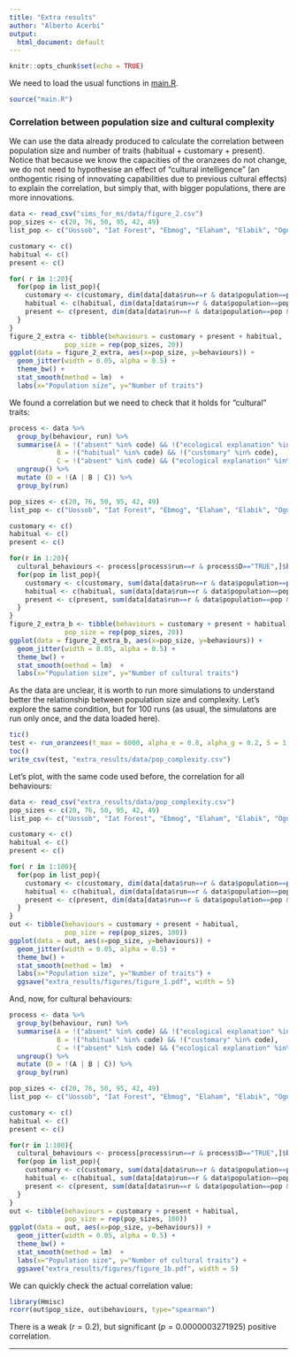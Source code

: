 ```yaml
---
title: "Extra results"
author: "Alberto Acerbi"
output:
  html_document: default
---
```


```r
knitr::opts_chunk$set(echo = TRUE)
```


We need to load the usual functions in [main.R](main.R).

```r
source("main.R")
```

### Correlation between population size and cultural complexity

We can use the data already produced to calculate the correlation between population size and number of traits (habitual + customary + present). Notice that because we know the capacities of the oranzees do not change, we do not need to hypothesise an effect of "cultural intelligence" (an onthogentic rising of innovating capabilities due to previous cultural effects) to explain the correlation, but simply that, with bigger populations, there are more innovations. 

```r
data <- read_csv("sims_for_ms/data/figure_2.csv")
pop_sizes <- c(20, 76, 50, 95, 42, 49)
list_pop <- c("Uossob", "Iat Forest", "Ebmog", "Elaham", "Elabik", "Ognodub")

customary <- c()
habitual <- c()
present <- c()

for( r in 1:20){
  for(pop in list_pop){
    customary <- c(customary, dim(data[data$run==r & data$population==pop & data$code=="customary",])[1])
    habitual <- c(habitual, dim(data[data$run==r & data$population==pop & data$code=="habitual",])[1])
    present <- c(present, dim(data[data$run==r & data$population==pop & data$code=="present",])[1])
  }
}
figure_2_extra <- tibble(behaviours = customary + present + habitual, 
              pop_size = rep(pop_sizes, 20))
ggplot(data = figure_2_extra, aes(x=pop_size, y=behaviours)) +
  geom_jitter(width = 0.05, alpha = 0.5) +
  theme_bw() +
  stat_smooth(method = lm)  +
  labs(x="Population size", y="Number of traits")
```

We found a correlation but we need to check that it holds for "cultural" traits:

```r
process <- data %>%
  group_by(behaviour, run) %>%
  summarise(A = !("absent" %in% code) && !("ecological explanation" %in% code), 
            B = !("habitual" %in% code) && !("customary" %in% code),
            C = !("absent" %in% code) && ("ecological explanation" %in% code)) %>%
  ungroup() %>%
  mutate (D = !(A | B | C)) %>%
  group_by(run)

pop_sizes <- c(20, 76, 50, 95, 42, 49)
list_pop <- c("Uossob", "Iat Forest", "Ebmog", "Elaham", "Elabik", "Ognodub")

customary <- c()
habitual <- c()
present <- c()

for(r in 1:20){
  cultural_behaviours <- process[process$run==r & process$D=="TRUE",]$behaviour
  for(pop in list_pop){
    customary <- c(customary, sum(data[data$run==r & data$population==pop & data$code=="customary",]$behaviour %in% cultural_behaviours))
    habitual <- c(habitual, sum(data[data$run==r & data$population==pop & data$code=="habitual",]$behaviour %in% cultural_behaviours))
    present <- c(present, sum(data[data$run==r & data$population==pop & data$code=="present",]$behaviour %in% cultural_behaviours))
  }
}
figure_2_extra_b <- tibble(behaviours = customary + present + habitual, 
              pop_size = rep(pop_sizes, 20))
ggplot(data = figure_2_extra_b, aes(x=pop_size, y=behaviours)) +
  geom_jitter(width = 0.05, alpha = 0.5) +
  theme_bw() +
  stat_smooth(method = lm)  +
  labs(x="Population size", y="Number of cultural traits")
```

As the data are unclear, it is worth to run more simulations to understand better the relationship between population size and complexity. Let's explore the same condition, but for 100 runs (as usual, the simulatons are run only once, and the data loaded here).

```r
tic()
test <- run_oranzees(t_max = 6000, alpha_e = 0.8, alpha_g = 0.2, S = 1, init_world = TRUE, n_run = 100)
toc()
write_csv(test, "extra_results/data/pop_complexity.csv")
```

Let's plot, with the same code used before, the correlation for all behaviours:

```r
data <- read_csv("extra_results/data/pop_complexity.csv")
pop_sizes <- c(20, 76, 50, 95, 42, 49)
list_pop <- c("Uossob", "Iat Forest", "Ebmog", "Elaham", "Elabik", "Ognodub")

customary <- c()
habitual <- c()
present <- c()

for( r in 1:100){
  for(pop in list_pop){
    customary <- c(customary, dim(data[data$run==r & data$population==pop & data$code=="customary",])[1])
    habitual <- c(habitual, dim(data[data$run==r & data$population==pop & data$code=="habitual",])[1])
    present <- c(present, dim(data[data$run==r & data$population==pop & data$code=="present",])[1])
  }
}
out <- tibble(behaviours = customary + present + habitual, 
              pop_size = rep(pop_sizes, 100))
ggplot(data = out, aes(x=pop_size, y=behaviours)) +
  geom_jitter(width = 0.05, alpha = 0.5) +
  theme_bw() +
  stat_smooth(method = lm)  +
  labs(x="Population size", y="Number of traits") +
  ggsave("extra_results/figures/figure_1.pdf", width = 5)
```

And, now, for cultural behaviours:

```r

process <- data %>%
  group_by(behaviour, run) %>%
  summarise(A = !("absent" %in% code) && !("ecological explanation" %in% code), 
            B = !("habitual" %in% code) && !("customary" %in% code),
            C = !("absent" %in% code) && ("ecological explanation" %in% code)) %>%
  ungroup() %>%
  mutate (D = !(A | B | C)) %>%
  group_by(run)

pop_sizes <- c(20, 76, 50, 95, 42, 49)
list_pop <- c("Uossob", "Iat Forest", "Ebmog", "Elaham", "Elabik", "Ognodub")

customary <- c()
habitual <- c()
present <- c()

for(r in 1:100){
  cultural_behaviours <- process[process$run==r & process$D=="TRUE",]$behaviour
  for(pop in list_pop){
    customary <- c(customary, sum(data[data$run==r & data$population==pop & data$code=="customary",]$behaviour %in% cultural_behaviours))
    habitual <- c(habitual, sum(data[data$run==r & data$population==pop & data$code=="habitual",]$behaviour %in% cultural_behaviours))
    present <- c(present, sum(data[data$run==r & data$population==pop & data$code=="present",]$behaviour %in% cultural_behaviours))
  }
}
out <- tibble(behaviours = customary + present + habitual, 
              pop_size = rep(pop_sizes, 100))
ggplot(data = out, aes(x=pop_size, y=behaviours)) +
  geom_jitter(width = 0.05, alpha = 0.5) +
  theme_bw() +
  stat_smooth(method = lm)  +
  labs(x="Population size", y="Number of cultural traits") +
  ggsave("extra_results/figures/figure_1b.pdf", width = 5)
```

We can quickly check the actual correlation value:

```r
library(Hmisc)
rcorr(out$pop_size, out$behaviours, type="spearman")
```

There is a weak ($r=0.2$), but significant ($p=0.0000003271925$) positive correlation.

***


